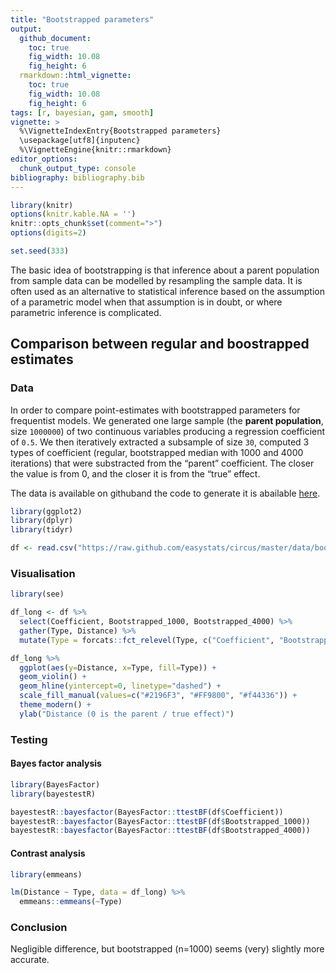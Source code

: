 ```yaml
---
title: "Bootstrapped parameters"
output: 
  github_document:
    toc: true
    fig_width: 10.08
    fig_height: 6
  rmarkdown::html_vignette:
    toc: true
    fig_width: 10.08
    fig_height: 6
tags: [r, bayesian, gam, smooth]
vignette: >
  %\VignetteIndexEntry{Bootstrapped parameters}
  \usepackage[utf8]{inputenc}
  %\VignetteEngine{knitr::rmarkdown}
editor_options: 
  chunk_output_type: console
bibliography: bibliography.bib
---
```


```r
library(knitr)
options(knitr.kable.NA = '')
knitr::opts_chunk$set(comment=">")
options(digits=2)

set.seed(333)
```


The basic idea of bootstrapping is that inference about a parent population from sample data can be modelled by resampling the sample data. It is often used as an alternative to statistical inference based on the assumption of a parametric model when that assumption is in doubt, or where parametric inference is complicated.

## Comparison between regular and boostrapped estimates

### Data

In order to compare point-estimates with bootstrapped parameters for frequentist models. We generated one large sample (the **parent population**, size `1000000`) of two continuous variables producing a regression coefficient of `0.5`. We then iteratively extracted a subsample of size `30`, computed 3 types of coefficient (regular, bootstrapped median with 1000 and 4000 iterations) that were substracted from the "parent" coefficient. The closer the value is from 0, and the closer it is from the "true" effect.

The data is available on githuband the code to generate it is abailable [here](https://easystats.github.io/circus/articles/bootstrapped.html).


```r
library(ggplot2)
library(dplyr)
library(tidyr)

df <- read.csv("https://raw.github.com/easystats/circus/master/data/bootstrapped.csv")
```


### Visualisation
```r
library(see)

df_long <- df %>% 
  select(Coefficient, Bootstrapped_1000, Bootstrapped_4000) %>% 
  gather(Type, Distance) %>% 
  mutate(Type = forcats::fct_relevel(Type, c("Coefficient", "Bootstrapped_1000", "Bootstrapped_4000")))

df_long %>% 
  ggplot(aes(y=Distance, x=Type, fill=Type)) +
  geom_violin() +
  geom_hline(yintercept=0, linetype="dashed") +
  scale_fill_manual(values=c("#2196F3", "#FF9800", "#f44336")) +
  theme_modern() +
  ylab("Distance (0 is the parent / true effect)")
```


### Testing

#### Bayes factor analysis
```r
library(BayesFactor)
library(bayestestR)

bayestestR::bayesfactor(BayesFactor::ttestBF(df$Coefficient))
bayestestR::bayesfactor(BayesFactor::ttestBF(df$Bootstrapped_1000))
bayestestR::bayesfactor(BayesFactor::ttestBF(df$Bootstrapped_4000))
```

#### Contrast analysis
```r
library(emmeans)

lm(Distance ~ Type, data = df_long) %>% 
  emmeans::emmeans(~Type)
```


### Conclusion 

Negligible difference, but bootstrapped (n=1000) seems (very) slightly more accurate.